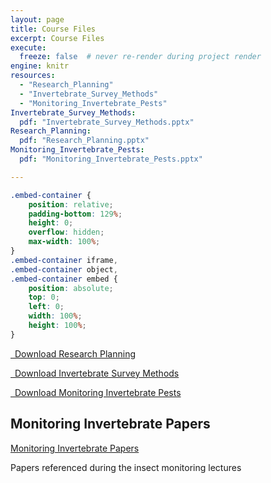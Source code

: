 ```yaml
---
layout: page
title: Course Files
excerpt: Course Files
execute:
  freeze: false  # never re-render during project render
engine: knitr 
resources:
  - "Research_Planning"
  - "Invertebrate_Survey_Methods"
  - "Monitoring_Invertebrate_Pests"
Invertebrate_Survey_Methods:
  pdf: "Invertebrate_Survey_Methods.pptx"
Research_Planning: 
  pdf: "Research_Planning.pptx"
Monitoring_Invertebrate_Pests:
  pdf: "Monitoring_Invertebrate_Pests.pptx"

---
```


```css
.embed-container {
    position: relative;
    padding-bottom: 129%;
    height: 0;
    overflow: hidden;
    max-width: 100%;
}
.embed-container iframe,
.embed-container object,
.embed-container embed {
    position: absolute;
    top: 0;
    left: 0;
    width: 100%;
    height: 100%;
}
```

```{=html}
<p class="text-center">
  <a class="btn btn-primary btn-lg Research_Planning-download" href="`r rmarkdown::metadata$Research_Planning$pdf`" target="_blank">
    <i class="fa-solid fa-file-arrow-down"></i>&ensp;Download Research Planning
  </a>
</p>
<p class="text-center">
  <a class="btn btn-primary btn-lg Invertebrate_Survey_Methods-download" href="`r rmarkdown::metadata$Invertebrate_Survey_Methods$pdf`" target="_blank">
    <i class="fa-solid fa-file-arrow-down"></i>&ensp;Download Invertebrate Survey Methods
  </a>
</p>
<p class="text-center">
  <a class="btn btn-primary btn-lg Monitoring_Invertebrate_Pests-download" href="`r rmarkdown::metadata$Monitoring_Invertebrate_Pests$pdf`" target="_blank">
    <i class="fa-solid fa-file-arrow-down"></i>&ensp;Download Monitoring Invertebrate Pests
  </a>
</p>



```

## Monitoring Invertebrate Papers

<a href="https://liveharperac-my.sharepoint.com/:f:/g/personal/ssegar_harper-adams_ac_uk/EnmAMdacjhpOv_M9JRwMLGABi3z7fCAc4z59r1kP7Pnb7A?e=y1CZOO
">Monitoring Invertebrate Papers</a> 

Papers referenced during the insect monitoring lectures
 


